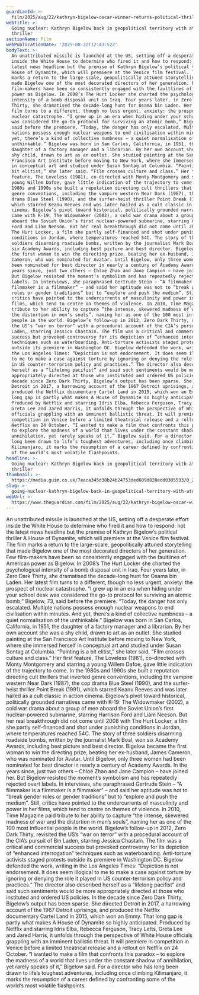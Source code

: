 ```yaml
---
guardianId: >-
  film/2025/aug/22/kathryn-bigelow-oscar-winner-returns-political-thriller-threat-nuclear-bomb
webTitle: >-
  Going nuclear: Kathryn Bigelow back in geopolitical territory with atomic
  thriller
sectionName: Film
webPublicationDate: '2025-08-22T12:43:52Z'
bodyText: >-
  An unattributed missile is launched at the US, setting off a desperate effort
  inside the White House to determine who fired it and how to respond: not the
  latest news headline but the premise of Kathryn Bigelow’s political thriller A
  House of Dynamite, which will premiere at the Venice film festival. The film
  marks a return to the large-scale, geopolitically attuned storytelling that
  made Bigelow one of the most decorated directors of her generation. Few
  film-makers have been so consistently engaged with the faultlines of American
  power as Bigelow. In 2008’s The Hurt Locker she charted the psychological
  intensity of a bomb disposal unit in Iraq. Four years later, in Zero Dark
  Thirty, she dramatised the decade-long hunt for Osama bin Laden. Her latest
  film turns to a different, though no less urgent, anxiety: the prospect of
  nuclear catastrophe. “I grew up in an era when hiding under your school desk
  was considered the go-to protocol for surviving an atomic bomb,” Bigelow, 73,
  said before the premiere. “Today, the danger has only escalated. Multiple
  nations possess enough nuclear weapons to end civilisation within minutes. And
  yet, there’s a kind of collective numbness – a quiet normalisation of the
  unthinkable.” Bigelow was born in San Carlos, California, in 1951, the
  daughter of a factory manager and a librarian. By her own account she was a
  shy child, drawn to art as an outlet. She studied painting at the San
  Francisco Art Institute before moving to New York, where she immersed herself
  in conceptual art and studied under Susan Sontag at Columbia. “Painting is a
  bit elitist,” she later said. “Film crosses culture and class.” Her first
  feature, The Loveless (1981), co-directed with Monty Montgomery and starring a
  young Willem Dafoe, gave little indication of the trajectory to come. In the
  1980s and 1990s she built a reputation directing cult thrillers that inverted
  genre conventions, including the vampire western Near Dark (1987), the cop
  drama Blue Steel (1990), and the surfer-heist thriller Point Break (1991),
  which starred Keanu Reeves and was later hailed as a cult classic in action
  cinema. Bigelow’s pivot toward historical, politically grounded narratives
  came with K-19: The Widowmaker (2002), a cold war drama about a group of men
  aboard the Soviet Union’s first nuclear-powered submarine, starring Harrison
  Ford and Liam Neeson. But her real breakthrough did not come until 2008 with
  The Hurt Locker, a film she partly self-financed and shot under punishing
  conditions in Jordan, where temperatures reached 54C. The story of three
  soldiers disarming roadside bombs, written by the journalist Mark Boal, won
  six Academy Awards, including best picture and best director. Bigelow became
  the first woman to win the directing prize, beating her ex-husband, James
  Cameron, who was nominated for Avatar. Until Bigelow, only three women had
  been nominated for best director in nearly a century of Academy Awards. In the
  years since, just two others – Chloé Zhao and Jane Campion – have joined her.
  But Bigelow resisted the moment’s symbolism and has repeatedly rejected overt
  labels. In interviews, she paraphrased Gertrude Stein – “A filmmaker is a
  filmmaker is a filmmaker” – and said her aptitude was not to “break gender
  roles or gender traditions” but to “explore and push the medium”. Still,
  critics have pointed to the undercurrents of masculinity and power in her
  films, which tend to centre on themes of violence. In 2010, Time Magazine paid
  tribute to her ability to capture “the intense, skewered madness of war and
  the distortion in men’s souls”, naming her as one of the 100 most influential
  people in the world. Bigelow’s follow-up in 2012, Zero Dark Thirty, revisited
  the US’s “war on terror” with a procedural account of the CIA’s pursuit of Bin
  Laden, starring Jessica Chastain. The film was a critical and commercial
  success but provoked controversy for its depiction of “enhanced interrogation”
  techniques such as waterboarding. Anti-torture activists staged protests
  outside its premiere in Washington DC. Bigelow defended the work, writing in
  the Los Angeles Times: “Depiction is not endorsement. It does seem illogical
  to me to make a case against torture by ignoring or denying the role it played
  in US counter-terrorism policy and practices.” The director also described
  herself as a “lifelong pacifist” and said such sentiments would be more
  appropriately directed at those who instituted and ordered US policies. In the
  decade since Zero Dark Thirty, Bigelow’s output has been sparse. She directed
  Detroit in 2017, a harrowing account of the 1967 Detroit uprisings, and
  produced the Netflix documentary Cartel Land in 2015, which won an Emmy. That
  long gap is partly what makes A House of Dynamite so highly anticipated.
  Produced by Netflix and starring Idris Elba, Rebecca Ferguson, Tracy Letts,
  Greta Lee and Jared Harris, it unfolds through the perspective of White House
  officials grappling with an imminent ballistic threat. It will premiere in
  competition in Venice before a limited theatrical release and a rollout on
  Netflix on 24 October. “I wanted to make a film that confronts this paradox –
  to explore the madness of a world that lives under the constant shadow of
  annihilation, yet rarely speaks of it,” Bigelow said. For a director who has
  long been drawn to life’s toughest adventures, including once climbing
  Kilimanjaro, it marks the resumption of a career defined by confronting some
  of the world’s most volatile flashpoints.
headline: >-
  Going nuclear: Kathryn Bigelow back in geopolitical territory with atomic
  thriller
thumbnail: >-
  https://media.guim.co.uk/7eaca345d38b24b24753ded609d820edd0305533/0_28_2190_1751/500.jpg
slug: >-
  going-nuclear-kathryn-bigelow-back-in-geopolitical-territory-with-atomic-thriller
webUrl: >-
  https://www.theguardian.com/film/2025/aug/22/kathryn-bigelow-oscar-winner-returns-political-thriller-threat-nuclear-bomb
---
```

An unattributed missile is launched at the US, setting off a desperate effort inside the White House to determine who fired it and how to respond: not the latest news headline but the premise of Kathryn Bigelow’s political thriller A House of Dynamite, which will premiere at the Venice film festival. The film marks a return to the large-scale, geopolitically attuned storytelling that made Bigelow one of the most decorated directors of her generation. Few film-makers have been so consistently engaged with the faultlines of American power as Bigelow. In 2008’s The Hurt Locker she charted the psychological intensity of a bomb disposal unit in Iraq. Four years later, in Zero Dark Thirty, she dramatised the decade-long hunt for Osama bin Laden. Her latest film turns to a different, though no less urgent, anxiety: the prospect of nuclear catastrophe. “I grew up in an era when hiding under your school desk was considered the go-to protocol for surviving an atomic bomb,” Bigelow, 73, said before the premiere. “Today, the danger has only escalated. Multiple nations possess enough nuclear weapons to end civilisation within minutes. And yet, there’s a kind of collective numbness – a quiet normalisation of the unthinkable.” Bigelow was born in San Carlos, California, in 1951, the daughter of a factory manager and a librarian. By her own account she was a shy child, drawn to art as an outlet. She studied painting at the San Francisco Art Institute before moving to New York, where she immersed herself in conceptual art and studied under Susan Sontag at Columbia. “Painting is a bit elitist,” she later said. “Film crosses culture and class.” Her first feature, The Loveless (1981), co-directed with Monty Montgomery and starring a young Willem Dafoe, gave little indication of the trajectory to come. In the 1980s and 1990s she built a reputation directing cult thrillers that inverted genre conventions, including the vampire western Near Dark (1987), the cop drama Blue Steel (1990), and the surfer-heist thriller Point Break (1991), which starred Keanu Reeves and was later hailed as a cult classic in action cinema. Bigelow’s pivot toward historical, politically grounded narratives came with K-19: The Widowmaker (2002), a cold war drama about a group of men aboard the Soviet Union’s first nuclear-powered submarine, starring Harrison Ford and Liam Neeson. But her real breakthrough did not come until 2008 with The Hurt Locker, a film she partly self-financed and shot under punishing conditions in Jordan, where temperatures reached 54C. The story of three soldiers disarming roadside bombs, written by the journalist Mark Boal, won six Academy Awards, including best picture and best director. Bigelow became the first woman to win the directing prize, beating her ex-husband, James Cameron, who was nominated for Avatar. Until Bigelow, only three women had been nominated for best director in nearly a century of Academy Awards. In the years since, just two others – Chloé Zhao and Jane Campion – have joined her. But Bigelow resisted the moment’s symbolism and has repeatedly rejected overt labels. In interviews, she paraphrased Gertrude Stein – “A filmmaker is a filmmaker is a filmmaker” – and said her aptitude was not to “break gender roles or gender traditions” but to “explore and push the medium”. Still, critics have pointed to the undercurrents of masculinity and power in her films, which tend to centre on themes of violence. In 2010, Time Magazine paid tribute to her ability to capture “the intense, skewered madness of war and the distortion in men’s souls”, naming her as one of the 100 most influential people in the world. Bigelow’s follow-up in 2012, Zero Dark Thirty, revisited the US’s “war on terror” with a procedural account of the CIA’s pursuit of Bin Laden, starring Jessica Chastain. The film was a critical and commercial success but provoked controversy for its depiction of “enhanced interrogation” techniques such as waterboarding. Anti-torture activists staged protests outside its premiere in Washington DC. Bigelow defended the work, writing in the Los Angeles Times: “Depiction is not endorsement. It does seem illogical to me to make a case against torture by ignoring or denying the role it played in US counter-terrorism policy and practices.” The director also described herself as a “lifelong pacifist” and said such sentiments would be more appropriately directed at those who instituted and ordered US policies. In the decade since Zero Dark Thirty, Bigelow’s output has been sparse. She directed Detroit in 2017, a harrowing account of the 1967 Detroit uprisings, and produced the Netflix documentary Cartel Land in 2015, which won an Emmy. That long gap is partly what makes A House of Dynamite so highly anticipated. Produced by Netflix and starring Idris Elba, Rebecca Ferguson, Tracy Letts, Greta Lee and Jared Harris, it unfolds through the perspective of White House officials grappling with an imminent ballistic threat. It will premiere in competition in Venice before a limited theatrical release and a rollout on Netflix on 24 October. “I wanted to make a film that confronts this paradox – to explore the madness of a world that lives under the constant shadow of annihilation, yet rarely speaks of it,” Bigelow said. For a director who has long been drawn to life’s toughest adventures, including once climbing Kilimanjaro, it marks the resumption of a career defined by confronting some of the world’s most volatile flashpoints.
